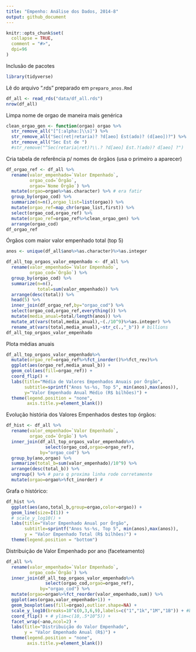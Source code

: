 ---
title: "Empenho: Análise dos Dados, 2014-8"
output: github_document
---

```{r,echo=F}
knitr::opts_chunk$set(
  collapse = TRUE,
  comment = "#>",
  dpi=96
)
```

Inclusão de pacotes

```{r setup,message=F}
library(tidyverse)
```

Lê do arquivo ".rds" preparado em `preparo_anos.Rmd`

```{r,cache=T}
df_all <- read_rds("data/df_all.rds")
nrow(df_all)
```

Limpa nome de orgao de maneira mais genérica

```{r}
clean_orgao_gen <- function(orgao) orgao %>%
  str_remove_all("[^[:alpha:]\\s]") %>%
  str_remove_all("Sec(ret|retaria)? ?d[aeo] Est(ado)? (d[aeo])?") %>%
  str_remove_all("Sec Est de ")
  #str_remove("^Sec(retaria|ret)?\\.? ?d[aeo] Est.?(ado)? d[aeo] ?")
```

Cria tabela de referência p/ nomes de órgãos (usa o primeiro a aparecer)

```{r,cache=T}
df_orgao_ref <- df_all %>%
  rename(valor_empenhado=`Valor Empenhado`,
         orgao_cod=`Órgão`,
         orgao=`Nome Órgão`) %>%
  mutate(orgao=orgao%>%as.character) %>% # era fatir
  group_by(orgao_cod) %>%
  summarize(n=n(),orgao_list=list(orgao)) %>%
  mutate(orgao_ref=map_chr(orgao_list,first)) %>%
  select(orgao_cod,orgao_ref) %>%
  mutate(orgao_ref=orgao_ref%>%clean_orgao_gen) %>%
  arrange(orgao_cod)
df_orgao_ref
```

Órgãos com maior valor empenhado total (top 5)

```{r,cache=T}
anos <- unique(df_all$ano%>%as.character)%>%as.integer

df_all_top_orgaos_valor_empenhado <- df_all %>%
  rename(valor_empenhado=`Valor Empenhado`,
         orgao_cod=`Órgão`) %>%
  group_by(orgao_cod) %>%
  summarize(n=n(),
            total=sum(valor_empenhado)) %>%
  arrange(desc(total)) %>%
  head(5) %>%
  inner_join(df_orgao_ref,by="orgao_cod") %>%
  select(orgao_cod,orgao_ref,everything()) %>%
  mutate(media_anual=total/length(anos)) %>%
  mutate_at(vars(total,media_anual),~(./10^9)%>%as.integer) %>%
  rename_at(vars(total,media_anual),~str_c(.,"_b")) # billions
df_all_top_orgaos_valor_empenhado
```

Plota médias anuais

```{r,cache=T}
df_all_top_orgaos_valor_empenhado%>%
  mutate(orgao_ref=orgao_ref%>%fct_inorder()%>%fct_rev)%>%
  ggplot(aes(orgao_ref,media_anual_b)) +
  geom_col(aes(fill=orgao_ref)) +
  coord_flip() +
  labs(title="Média de Valores Empenhados Anuais por Órgão",
       subtitle=sprintf("Anos %s-%s, Top 5", min(anos),max(anos)),
       y="Valor Empenhado Anual Médio (R$ bilhões)") +
  theme(legend.position = "none",
        axis.title.y=element_blank())
```

Evolução história dos Valores Empenhados destes top órgãos:

```{r,cache=T}
df_hist <- df_all %>%
  rename(valor_empenhado=`Valor Empenhado`,
         orgao_cod=`Órgão`) %>%
  inner_join(df_all_top_orgaos_valor_empenhado%>%
               select(orgao_cod,orgao=orgao_ref),
             by="orgao_cod") %>%
  group_by(ano,orgao) %>%
  summarize(total_b=sum(valor_empenhado)/10^9) %>%
  arrange(desc(total_b)) %>%
  ungroup() %>% # para q proxima linha rode corretamente
  mutate(orgao=orgao%>%fct_inorder) #
```

Grafa o histórico:

```{r}
df_hist %>%
  ggplot(aes(ano,total_b,group=orgao,color=orgao)) +
  geom_line(size=I(1)) +
  # scale_y_log10() +
  labs(title="Valor Empenhado Anual por Órgão",
       subtitle=sprintf("Anos %s-%s, Top 5", min(anos),max(anos)),
       y = "Valor Empenhado Total (R$ bilhões)") +
  theme(legend.position = "bottom")
```

Distribuição de Valor Empenhado por ano (faceteamento)

```{r,cache=T}
df_all %>%
  rename(valor_empenhado=`Valor Empenhado`,
         orgao_cod=`Órgão`) %>%
  inner_join(df_all_top_orgaos_valor_empenhado%>%
               select(orgao_cod,orgao=orgao_ref),
             by="orgao_cod") %>%
  mutate(orgao=orgao%>%fct_reorder(valor_empenhado,sum)) %>%
  ggplot(aes(orgao,valor_empenhado+1)) +
  geom_boxplot(aes(fill=orgao),outlier.shape=NA) +
  scale_y_log10(breaks=10^c(0,3,6,9),labels=c("1","1k","1M","1B")) + #breaks=10^(1:5),labels=10^(1:5)%>%as.integer) +
  coord_flip() + # ylim=c(10,.5*10^5)) +
  facet_wrap(~ano,ncol=2) +
  labs(title="Distribuição do Valor Empenhado",
       y = "Valor Empenhado Anual (R$)") +
  theme(legend.position = "none",
        axis.title.y=element_blank())
```

